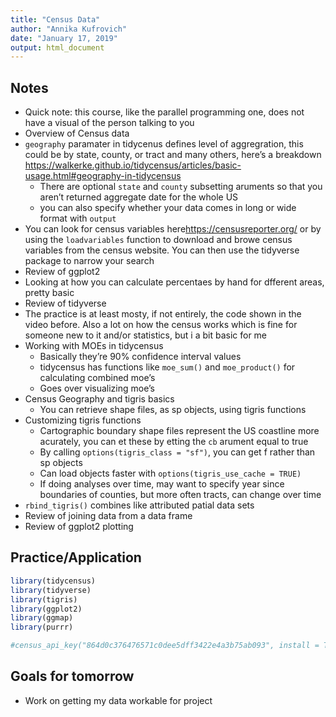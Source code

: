 ```yaml
---
title: "Census Data"
author: "Annika Kufrovich"
date: "January 17, 2019"
output: html_document
---
```



## Notes

* Quick note: this course, like the parallel programming one, does not have a visual of the person talking to you 
* Overview of Census data 
* `geography` paramater in tidycenus defines level of aggregration, this could be by state, county, or tract and many others, here's a breakdown <https://walkerke.github.io/tidycensus/articles/basic-usage.html#geography-in-tidycensus> 
    + There are optional `state` and `county` subsetting aruments so that you aren't returned aggregate date for the whole US 
    + you can also specify whether your data comes in long or wide format with `output` 
* You can look for census variables here<https://censusreporter.org/> or by using the `loadvariables` function to download and browe census variables from the census website. You can then use the tidyverse package to narrow your search 
* Review of ggplot2 
* Looking at how you can calculate percentaes by hand for dfferent areas, pretty basic 
* Review of tidyverse 
* The practice is at least mosty, if not entirely, the code shown in the video before. Also a lot on how the census works which is fine for someone new to it and/or statistics, but i a bit basic for me 
* Working with MOEs in tidycensus 
    + Basically they're 90% confidence interval values 
    + tidycensus has functions like `moe_sum()` and `moe_product()` for calculating combined moe's 
    + Goes over visualizing moe's 
* Census Geography and tigris basics 
    + You can retrieve shape files, as sp objects, using tigris functions 
* Customizing tigris functions 
    + Cartographic boundary shape files represent the US coastline more acurately, you can et these by etting the `cb` arument equal to true 
    + By calling `options(tigris_class = "sf")`, you can get f rather than sp objects 
    + Can load objects faster with `options(tigris_use_cache = TRUE)` 
    + If doing analyses over time, may want to specify year since boundaries of counties, but more often tracts, can change over time 
* `rbind_tigris()` combines like attributed patial data sets 
* Review of joining data from a data frame 
* Review of ggplot2 plotting 


## Practice/Application

```r
library(tidycensus)
library(tidyverse)
library(tigris)
library(ggplot2)
library(ggmap)
library(purrr)

#census_api_key("864d0c376476571c0dee5dff3422e4a3b75ab093", install = TRUE)
```



## Goals for tomorrow 
* Work on getting my data workable for project


